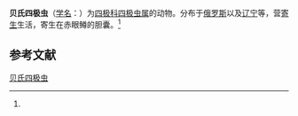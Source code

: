 {{Speciesbox
| name = 贝氏四极虫
| status = 
| status_system = 
| image = 
| genus = Chloromyxum
| species = bychowyskii
| authority = (Schulman, 1962)<ref name='id9288'>{{cite web| url =http://www.bioinfo.cn/db05/BjdwSpecies.php?action=view&id=9288| title =贝氏四极虫| work =《中国动物物种编目数据库》| publisher =中国科学院微生物研究所| author =中国科学院动物研究所| accessdate =2009-04-16| deadurl =yes| archiveurl =https://web.archive.org/web/20131203122335/http://www.bioinfo.cn/db05/BjdwSpecies.php?action=view| archivedate =2013-12-03}}</ref>
}}

'''贝氏四极虫'''（[[学名|学名]]：{{lang|la|''Chloromyxum bychowyskii''}}）为[[四极科|四极科]][[四极虫属|四极虫属]]的动物。分布于[[俄罗斯|俄罗斯]]以及[[辽宁|辽宁]]等，营[[寄生|寄生]]生活，寄生在赤眼鳟的胆囊。<ref name='id9288'/>

== 参考文献 ==
{{reflist}}

{{Wikispecies|Chloromyxum bychowyskii}}

[[Category:四极虫属|贝氏四极虫]]


{{Cnidarian-stub}}